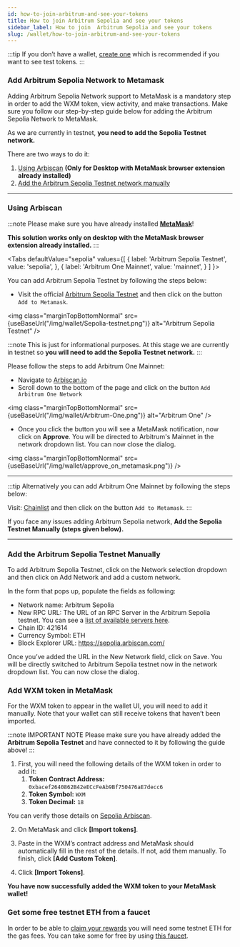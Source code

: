```yaml
---
id: how-to-join-arbitrum-and-see-your-tokens
title: How to join Arbitrum Sepolia and see your tokens
sidebar_label: How to join  Arbitrum Sepolia and see your tokens
slug: /wallet/how-to-join-arbitrum-and-see-your-tokens
---
```



:::tip
If you don’t have a wallet, [create one](/wallet/add-edit-wallet-address#how-to-create-wallet-on-metamask) which is recommended if you want to see test tokens.
:::

### Add Arbitrum Sepolia Network to Metamask

Adding Arbitrum Sepolia Network support to MetaMask is a mandatory step in order to add the WXM token, view activity, and make transactions.
Make sure you follow our step-by-step guide below for adding the Arbitrum Sepolia Network to MetaMask.

As we are currently in testnet, **you need to add the Sepolia Testnet network.**

There are two ways to do it:

1. [Using Arbiscan](/wallet/how-to-join-arbitrum-and-see-your-tokens#using-arbiscan) **(Only for Desktop with MetaMask browser extension already installed)**
1. [Add the Arbitrum Sepolia Testnet network manually](/wallet/how-to-join-arbitrum-and-see-your-tokens#add-the-arbitrum-sepolia-testnet-manually)


<hr/>

### Using Arbiscan

:::note
Please make sure you have already installed **[MetaMask](https://metamask.io/)**!

**This solution works only on desktop with the MetaMask browser extension already installed.**
:::

<Tabs
  defaultValue="sepolia"
  values={[
    { label: 'Arbitrum Sepolia Testnet', value: 'sepolia', },
    { label: 'Arbitrum One Mainnet', value: 'mainnet', }
  ]
}>

<TabItem value="sepolia">


You can add Arbitrum Sepolia Testnet by following the steps below:

- Visit the official [Arbitrum Sepolia Testnet](https://sepolia.arbiscan.io/) and then click on the button `Add to Metamask`.

<img class="marginTopBottomNormal" src={useBaseUrl("/img/wallet/Sepolia-testnet.png")} alt="Arbitrum Sepolia Testnet" />


</TabItem>

<TabItem value="mainnet">

:::note
This is just for informational purposes. At this stage we are currently in testnet so **you will need to add the Sepolia Testnet network.**
:::

Please follow the steps to add Arbitrum One Mainnet:

- Navigate to [Arbiscan.io](https://arbiscan.io/)
- Scroll down to the bottom of the page and click on the button `Add Arbitrum One Network`

<img class="marginTopBottomNormal" src={useBaseUrl("/img/wallet/Arbitrum-One.png")} alt="Arbitrum One" />

- Once you click the button you will see a MetaMask notification, now click on **Approve**.
You will be directed to Arbitrum's Mainnet in the network dropdown list. You can now close the dialog.

<img class="marginTopBottomNormal" src={useBaseUrl("/img/wallet/approve_on_metamask.png")} />


<hr/>

:::tip
Alternatively you can add Arbitrum One Mainnet by following the steps below:

Visit: [Chainlist](https://chainlist.org/chain/42161) and then click on the button `Add to Metamask`.
:::

</TabItem>

</Tabs>


If you face any issues adding Arbitrum Sepolia network, **Add the Sepolia Testnet Manually (steps given below).**

<hr/>

### Add the Arbitrum Sepolia Testnet Manually

To add Arbitrum Sepolia Testnet, click on the Network selection dropdown and then click on Add Network and add a custom network.

In the form that pops up, populate the fields as following:
- Network name: Arbitrum Sepolia
- New RPC URL: The URL of an RPC Server in the Arbitrum Sepolia testnet. You can see a [list of available servers here](https://chainlist.org/chain/421614?testnets=true).
- Chain ID: 421614
- Currency Symbol: ETH
- Block Explorer URL: https://sepolia.arbiscan.com/

Once you’ve added the URL in the New Network field, click on Save. You will be directly switched to Arbitrum Sepolia testnet now in the network dropdown list. You can now close the dialog.


### Add WXM token in MetaMask

For the WXM token to appear in the wallet UI, you will need to add it manually.
Note that your wallet can still receive tokens that haven’t been imported.

:::note IMPORTANT NOTE
Please make sure you have already added the **Arbitrum Sepolia Testnet** and have connected to it by following the guide above!
:::

1. First, you will need the following details of the WXM token in order to add it:
    1. **Token Contract Address:** ``0xbacef2640862B42eECcFeAb9Bf750476aE7decc6``
    1. **Token Symbol:** ``WXM``
    1. **Token Decimal:** ``18``

You can verify those details on [Sepolia Arbiscan](https://sepolia.arbiscan.io/address/0xbacef2640862b42eeccfeab9bf750476ae7decc6).


2. On MetaMask and click **[Import tokens]**.

3. Paste in the WXM’s contract address and MetaMask should automatically fill in the rest of the details. If not, add them manually. To finish, click **[Add Custom Token]**.

4. Click **[Import Tokens]**.

**You have now successfully added the WXM token to your MetaMask wallet!**


### Get some free testnet ETH from a faucet

In order to be able to [claim your rewards](/project/rewards-claiming) you will need some testnet ETH for the gas fees. You can take some for free
by using [this faucet](https://arbitrum-faucet.com/).
